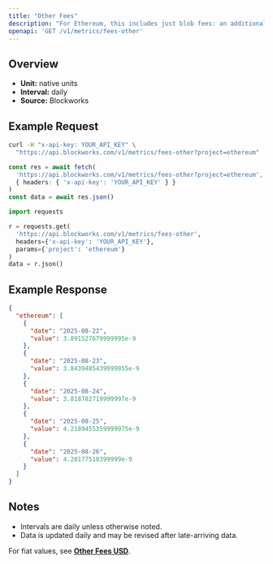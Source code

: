 ```yaml
---
title: "Other Fees"
description: "For Ethereum, this includes just blob fees: an additional fee for transactions that post data to \"blobs,\" which are specialized data availability solutions for L2 blockchains."
openapi: 'GET /v1/metrics/fees-other'
---
```


## Overview

- **Unit:** native units
- **Interval:** daily
- **Source:** Blockworks

## Example Request

<CodeGroup>

```bash cURL
curl -H "x-api-key: YOUR_API_KEY" \
  "https://api.blockworks.com/v1/metrics/fees-other?project=ethereum"
```

```typescript TypeScript
const res = await fetch(
  'https://api.blockworks.com/v1/metrics/fees-other?project=ethereum',
  { headers: { 'x-api-key': 'YOUR_API_KEY' } }
)
const data = await res.json()
```

```python Python
import requests

r = requests.get(
  'https://api.blockworks.com/v1/metrics/fees-other',
  headers={'x-api-key': 'YOUR_API_KEY'},
  params={'project': 'ethereum'}
)
data = r.json()
```

</CodeGroup>

## Example Response

```json
{
  "ethereum": [
    {
      "date": "2025-08-22",
      "value": 3.891527679999995e-9
    },
    {
      "date": "2025-08-23",
      "value": 3.8439485439999955e-9
    },
    {
      "date": "2025-08-24",
      "value": 3.818782719999997e-9
    },
    {
      "date": "2025-08-25",
      "value": 4.2189455359999975e-9
    },
    {
      "date": "2025-08-26",
      "value": 4.20177510399999e-9
    }
  ]
}
```

## Notes
- Intervals are daily unless otherwise noted.
- Data is updated daily and may be revised after late-arriving data.


<Note>For fiat values, see **[Other Fees USD](./fees-other-usd)**.</Note>